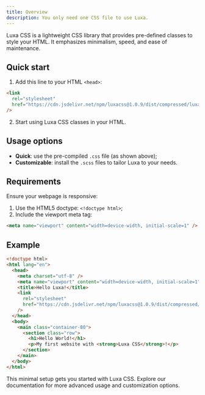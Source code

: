 ```yaml
---
title: Overview
description: You only need one CSS file to use Luxa.
---
```


Luxa CSS is a lightweight CSS library that provides pre-defined classes to style your HTML. It emphasizes minimalism, speed, and ease of maintenance.

## Quick start

1. Add this line to your HTML `<head>`:

```html
<link
  rel="stylesheet"
  href="https://cdn.jsdelivr.net/npm/luxacss@1.0.9/dist/compressed/luxa.min.css"
/>
```

2. Start using Luxa CSS classes in your HTML.

## Usage options

- **Quick**: use the pre-compiled `.css` file (as shown above);
- **Customizable**: install the `.scss` files to tailor Luxa to your needs.

## Requirements

Ensure your webpage is responsive:

1. Use the HTML5 doctype: `<!doctype html>`;
2. Include the viewport meta tag:

```html
<meta name="viewport" content="width=device-width, initial-scale=1" />
```

## Example

```html
<!doctype html>
<html lang="en">
  <head>
    <meta charset="utf-8" />
    <meta name="viewport" content="width=device-width, initial-scale=1" />
    <title>Hello Luxa!</title>
    <link
      rel="stylesheet"
      href="https://cdn.jsdelivr.net/npm/luxacss@1.0.9/dist/compressed/luxa.min.css"
    />
  </head>
  <body>
    <main class="container-80">
      <section class="row">
        <h1>Hello World!</h1>
        <p>My first website with <strong>Luxa CSS</strong>!</p>
      </section>
    </main>
  </body>
</html>
```

This minimal setup gets you started with Luxa CSS. Explore our documentation for more advanced usage and customization options.
